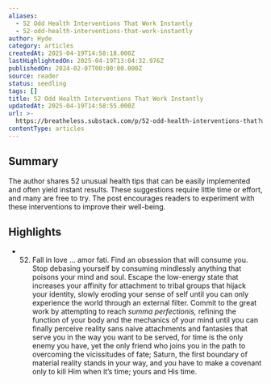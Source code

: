 ```yaml
---
aliases:
  - 52 Odd Health Interventions That Work Instantly
  - 52-odd-health-interventions-that-work-instantly
author: Hyde
category: articles
createdAt: 2025-04-19T14:58:18.000Z
lastHighlightedOn: 2025-04-19T13:04:32.976Z
publishedOn: 2024-02-07T00:00:00.000Z
source: reader
status: seedling
tags: []
title: 52 Odd Health Interventions That Work Instantly
updatedAt: 2025-04-19T14:58:55.000Z
url: >-
  https://breatheless.substack.com/p/52-odd-health-interventions-that?utm_source=convertkit&utm_medium=email&utm_campaign=Your%20hobbies%20are%20an%20advantage%2C%20not%20distraction%20-%2017093778
contentType: articles
---
```

## Summary

The author shares 52 unusual health tips that can be easily implemented and often yield instant results. These suggestions require little time or effort, and many are free to try. The post encourages readers to experiment with these interventions to improve their well-being.

## Highlights

- 52) Fall in love
  … amor fati. Find an obsession that will consume you. Stop debasing yourself by consuming mindlessly anything that poisons your mind and soul. Escape the low-energy state that increases your affinity for attachment to tribal groups that hijack your identity, slowly eroding your sense of self until you can only experience the world through an external filter. Commit to the great work by attempting to reach _summa perfectionis,_ refining the function of your body and the mechanics of your mind until you can finally perceive reality sans naive attachments and fantasies that serve you in the way you want to be served, for time is the only enemy you have, yet the only friend who joins you in the path to overcoming the vicissitudes of fate; Saturn, the first boundary of material reality stands in your way, and you have to make a covenant only to kill Him when it’s time; yours and His time.
